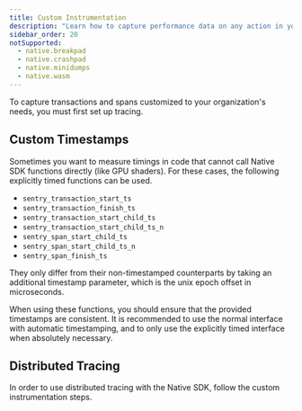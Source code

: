 ```yaml
---
title: Custom Instrumentation
description: "Learn how to capture performance data on any action in your app."
sidebar_order: 20
notSupported:
  - native.breakpad
  - native.crashpad
  - native.minidumps
  - native.wasm
---
```


<Note>

To capture transactions and spans customized to your organization's needs, you must first <PlatformLink to="/tracing/">set up tracing.</PlatformLink>

</Note>

<PlatformContent includePath="performance/enable-manual-instrumentation" />

<PlatformContent includePath="performance/add-spans-example" />

## Custom Timestamps
Sometimes you want to measure timings in code that cannot call Native SDK functions directly (like GPU shaders). For these cases, the following explicitly timed functions can be used.
- `sentry_transaction_start_ts`
- `sentry_transaction_finish_ts`
- `sentry_transaction_start_child_ts`
- `sentry_transaction_start_child_ts_n`
- `sentry_span_start_child_ts`
- `sentry_span_start_child_ts_n`
- `sentry_span_finish_ts`

They only differ from their non-timestamped counterparts by taking an additional timestamp parameter, which is the unix epoch offset in microseconds.

When using these functions, you should ensure that the provided timestamps are consistent. It is recommended to use the normal interface with automatic timestamping, and to only use the explicitly timed interface when absolutely necessary.


<PlatformContent includePath="performance/concurrency" />

<PlatformContent includePath="performance/connect-errors-spans" />

## Distributed Tracing

In order to use distributed tracing with the Native SDK, follow the <PlatformLink to="/tracing/trace-propagation/custom-instrumentation/">custom instrumentation</PlatformLink> steps.
